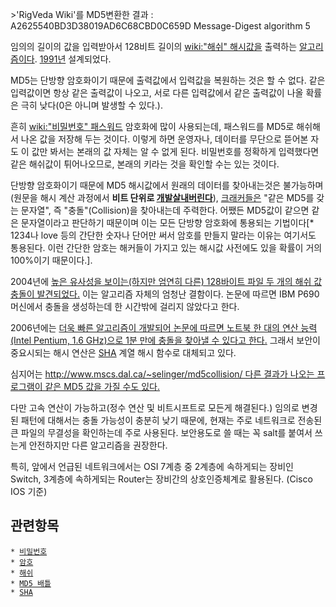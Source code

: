 >'RigVeda Wiki'를 MD5변환한 결과 : A2625540BD3D38019AD6C68CBD0C659D
Message-Digest algorithm 5

임의의 길이의 값을 입력받아서 128비트 길이의 [[wiki:"해쉬" 해시값]]을 출력하는 [[알고리즘]]이다. [[1991년]] 설계되었다.

MD5는 단방향 암호화이기 때문에 출력값에서 입력값을 복원하는 것은 할 수 없다. 같은 입력값이면 항상 같은 출력값이 나오고, 서로 다른 입력값에서 같은 출력값이 나올 확률은 극히 낮다(0은 아니며 발생할 수 있다.). 

흔히 [[wiki:"비밀번호" 패스워드]] 암호화에 많이 사용되는데, 패스워드를 MD5로 해쉬해서 나온 값을 저장해 두는 것이다. 이렇게 하면 운영자나, 데이터를 무단으로 뜯어본 자도 이 값만 봐서는 본래의 값 자체는 알 수 없게 된다. 비밀번호를 정확하게 입력했다면 같은 해쉬값이 튀어나오므로, 본래의 키라는 것을 확인할 수는 있는 것이다.

단방향 암호화이기 때문에 MD5 해시값에서 원래의 데이터를 찾아내는것은 불가능하며(원문을 해시 계산 과정에서 '''비트 단위로 [[개발살]]내버린다'''), [[크래커]]들은 "같은 MD5를 갖는 문자열", 즉 "충돌"(Collision)을 찾아내는데 주력한다. 어쨌든 MD5값이 같으면 같은 문자열이라고 판단하기 때문이며 이는 모든 단방향 암호화에 통용되는 기법이다[* 1234나 love 등의 간단한 숫자나 단어만 써서 암호를 만들지 말라는 이유는 여기서도 통용된다. 이런 간단한 암호는 해커들이 가지고 있는 해시값 사전에도 있을 확률이 거의 100%이기 때문이다.]. 

2004년에 [http://eprint.iacr.org/2004/199 높은 유사성을 보이는(하지만 엄연히 다른) 128바이트 파일 두 개의 해쉬 값 충돌이 발견되었다.] 이는 알고리즘 자체의 엄청난 결함이다. 논문에 따르면 IBM P690 머신에서 충돌을 생성하는데 한 시간밖에 걸리지 않았다고 한다.

2006년에는 [http://eprint.iacr.org/2006/105 더욱 빠른 알고리즘이 개발되어 논문에 따르면 노트북 한 대의 연산 능력 (Intel Pentium, 1.6 GHz)으로 1분 만에 충돌을 찾아낼 수 있다고 한다.] 그래서 보안이 중요시되는 해시 연산은 [[SHA]] 계열 해시 함수로 대체되고 있다.

심지어는 [[http://www.mscs.dal.ca/~selinger/md5collision/ 다른 결과가 나오는 프로그램이 같은 MD5 값을 가질 수도 있다. ]]

다만 고속 연산이 가능하고(정수 연산 및 비트시프트로 모든게 해결된다.) 임의로 변경된 패턴에 대해서는 충돌 가능성이 충분히 낮기 때문에, 현재는 주로 네트워크로 전송된 큰 파일의 무결성을 확인하는데 주로 사용된다. 보안용도로 쓸 때는 꼭 salt를 붙여서 쓰는게 안전하지만 다른 알고리즘을 권장한다.

특히, 앞에서 언급된 네트워크에서는 OSI 7계층 중 2계층에 속하게되는 장비인 Switch, 3계층에 속하게되는 Router는 장비간의 상호인증체계로 활용된다. (Cisco IOS 기준)

== 관련항목 ==
 * [[비밀번호]]
 * [[암호]]
 * [[해쉬]]
 * [[MD5 배틀]]
 * [[SHA]]
